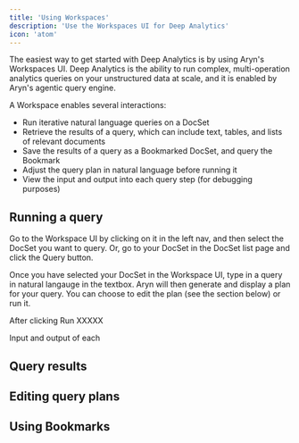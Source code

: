 ```yaml
---
title: 'Using Workspaces'
description: 'Use the Workspaces UI for Deep Analytics'
icon: 'atom'
---
```


The easiest way to get started with Deep Analytics is by using Aryn's Workspaces UI. Deep Analytics is the ability to run complex, multi-operation analytics queries on your unstructured data at scale, and it is enabled by Aryn's agentic query engine.

A Workspace enables several interactions:

* Run iterative natural language queries on a DocSet
* Retrieve the results of a query, which can include text, tables, and lists of relevant documents
* Save the results of a query as a Bookmarked DocSet, and query the Bookmark
* Adjust the query plan in natural language before running it
* View the input and output into each query step (for debugging purposes)


## Running a query

Go to the Workspace UI by clicking on it in the left nav, and then select the DocSet you want to query. Or, go to your DocSet in the DocSet list page and click the Query button.

Once you have selected your DocSet in the Workspace UI, type in a query in natural langauge in the textbox. Aryn will then generate and display a plan for your query. You can choose to edit the plan (see the section below) or run it.

After clicking Run XXXXX 


Input and output of each


## Query results


## Editing query plans

## Using Bookmarks


